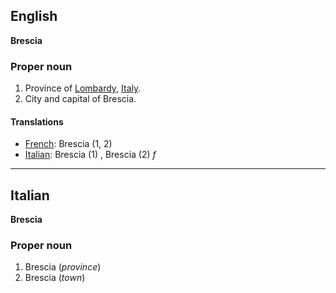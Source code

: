 ==English==
'''Brescia'''

===Proper noun===

#Province of [[Lombardy]], [[Italy]].
#City and capital of Brescia.

====Translations====

*[[French]]: Brescia (1, 2)
*[[Italian]]: Brescia (1) '' '', Brescia (2) ''f''

----

==Italian==
'''Brescia'''

===Proper noun===

#Brescia (''province'')
#Brescia (''town'')
